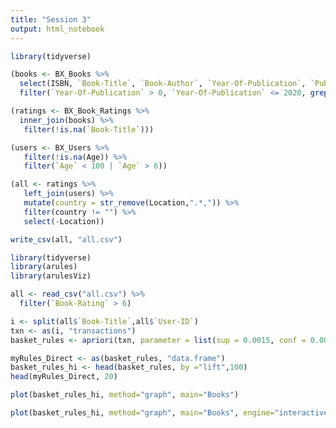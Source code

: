 ```yaml
---
title: "Session 3"
output: html_notebook
---
```



```r
library(tidyverse)
```


```r
(books <- BX_Books %>%
  select(ISBN, `Book-Title`, `Book-Author`, `Year-Of-Publication`, `Publisher`) %>%
  filter(`Year-Of-Publication` > 0, `Year-Of-Publication` <= 2020, grepl("^[0-9Xx]+$", ISBN, )))
```

```r
(ratings <- BX_Book_Ratings %>%
  inner_join(books) %>%
   filter(!is.na(`Book-Title`)))
```

```r
(users <- BX_Users %>%
   filter(!is.na(Age)) %>%
   filter(`Age` < 100 | `Age` > 6))
```



```r
(all <- ratings %>%
   left_join(users) %>%
   mutate(country = str_remove(Location,".*,")) %>%
   filter(country != "") %>%
   select(-Location))
```


```r
write_csv(all, "all.csv")
```




```r
library(tidyverse)
library(arules)
library(arulesViz)
```


```r
all <- read_csv("all.csv") %>%
  filter(`Book-Rating` > 6)
```


```r
i <- split(all$`Book-Title`,all$`User-ID`)
txn <- as(i, "transactions")
basket_rules <- apriori(txn, parameter = list(sup = 0.0015, conf = 0.001, minlen=2, target="rules"))
```



```r
myRules_Direct <- as(basket_rules, "data.frame")
basket_rules_hi <- head(basket_rules, by ="lift",100)
head(myRules_Direct, 20)
```


```r
plot(basket_rules_hi, method="graph", main="Books")
```


```r
plot(basket_rules_hi, method="graph", main="Books", engine="interactive")
```


